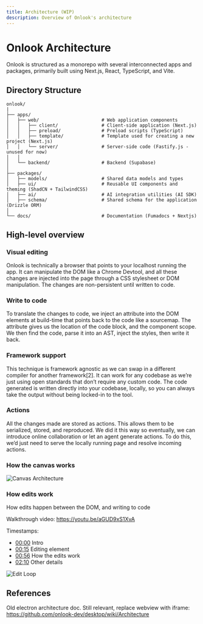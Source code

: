 ```yaml
---
title: Architecture (WIP)
description: Overview of Onlook's architecture
---
```


# Onlook Architecture

Onlook is structured as a monorepo with several interconnected apps and packages, primarily built using Next.js, React, TypeScript, and Vite.

## Directory Structure

```
onlook/
|
├── apps/
│   ├── web/                       # Web application components
│   │   ├── client/                # Client-side application (Next.js)
│   │   ├── preload/               # Preload scripts (TypeScript)
│   │   ├── template/              # Template used for creating a new project (Next.js)
│   │   └── server/                # Server-side code (Fastify.js - unused for now)
│   │
│   └── backend/                   # Backend (Supabase)
│   
├── packages/
│   ├── models/                    # Shared data models and types
│   ├── ui/                        # Reusable UI components and theming (ShadCN + TailwindCSS)
│   ├── ai/                        # AI integration utilities (AI SDK)
│   ├── schema/                    # Shared schema for the application (Drizzle ORM)
│   
└── docs/                          # Documentation (Fumadocs + Nextjs)
```

## High-level overview

### Visual editing

Onlook is technically a browser that points to your localhost running the app. It can manipulate the DOM like a Chrome Devtool, and all these changes are injected into the page through a CSS stylesheet or DOM manipulation. The changes are non-persistent until written to code.

### Write to code

To translate the changes to code, we inject an attribute into the DOM elements at build-time that points back to the code like a sourcemap. The attribute gives us the location of the code block, and the component scope. We then find the code, parse it into an AST, inject the styles, then write it back.

### Framework support

This technique is framework agnostic as we can swap in a different compiler for another framework[2]. It can work for any codebase as we’re just using open standards that don’t require any custom code. The code generated is written directly into your codebase, locally, so you can always take the output without being locked-in to the tool.

### Actions

All the changes made are stored as actions. This allows them to be serialized, stored, and reproduced. We did it this way so eventually, we can introduce online collaboration or let an agent generate actions. To do this, we’d just need to serve the locally running page and resolve incoming actions.


### How the canvas works

![Canvas Architecture](/images/canvas-architecture.png)

### How edits work
How edits happen between the DOM, and writing to code

Walkthrough video: https://youtu.be/aGUD9xS1XvA

Timestamps: 

* [00:00](https://www.youtube.com/watch?v=aGUD9xS1XvA&t=0s) Intro
* [00:15](https://www.youtube.com/watch?v=aGUD9xS1XvA&t=15s) Editing element 
* [00:56](https://www.youtube.com/watch?v=aGUD9xS1XvA&t=56s) How the edits work
* [02:10](https://www.youtube.com/watch?v=aGUD9xS1XvA&t=130s) Other details

![Edit Loop](/images/edit-loop.png)

## References

Old electron architecture doc. Still relevant, replace webview with iframe: https://github.com/onlook-dev/desktop/wiki/Architecture